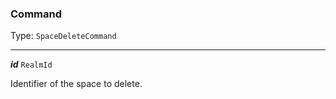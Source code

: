 


### Command

Type: `SpaceDeleteCommand`

---

***id*** `RealmId`

Identifier of the space to delete.



